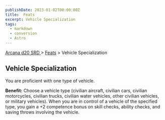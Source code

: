 ```yaml
---
publishDate: 2023-01-02T00:00:00Z
title:  Feats
excerpt: Vehicle Specialization
tags:
  - markdown
  - conversion
  - Astro
---
```


[ Arcana d20 SRD ](/#arcanaD20) > [ Feats](arcana-d20-srd-feats-index) > Vehicle Specialization

##  Vehicle Specialization

You are proficient with one type of vehicle.

**Benefit:** Choose a vehicle type (civilian aircraft, civilian cars, civilian
motorcycles, civilian trucks, civilian water vehicles, other civilian
vehicles, or military vehicles). When you are in control of a vehicle of the
specified type, you gain a +2 competence bonus on skill checks, ability
checks, and saving throws involving the vehicle.


